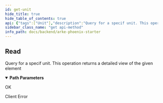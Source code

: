 ```yaml
---
id: get-unit
hide_title: true
hide_table_of_contents: true
api: {"tags":["Unit"],"description":"Query for a specif unit. This operation returns a detailed view of the given element","operationId":"get_unit","parameters":[{"name":"arke_id","in":"path","description":"Arke ID","required":true,"schema":{"type":"string"}},{"name":"unit_id","in":"path","description":"Unit ID","required":true,"schema":{"type":"string"}}],"responses":{"200":{"description":"OK","content":{}},"400":{"description":"Client Error","content":{}}},"security":[{"ApiKey":[]}],"method":"get","path":"/{arke_id}/unit/{unit_id}","servers":[{"url":"http://localhost:4000/lib"},{"url":"https://localhost:4000/lib"}],"securitySchemes":{"ApiKey":{"type":"apiKey","description":"API Token must be provided via `Authorization: Bearer ` header","name":"Authorization","in":"header"}},"info":{"title":"Arke Phoenix Starter","description":"API Documentation for Arke Phoenix Starter [v1]","version":"1.0"},"postman":{"name":"Read","description":{"content":"Query for a specif unit. This operation returns a detailed view of the given element","type":"text/plain"},"url":{"path":[":arke_id","unit",":unit_id"],"host":["{{baseUrl}}"],"query":[],"variable":[{"disabled":false,"description":{"content":"(Required) Arke ID","type":"text/plain"},"type":"any","value":"","key":"arke_id"},{"disabled":false,"description":{"content":"(Required) Unit ID","type":"text/plain"},"type":"any","value":"","key":"unit_id"}]},"method":"GET","auth":{"type":"apikey","apikey":[{"type":"any","value":"Authorization","key":"key"},{"type":"any","value":"<API Key>","key":"value"},{"type":"any","value":"header","key":"in"}]}}}
sidebar_class_name: "get api-method"
info_path: docs/backend/arke-phoenix-starter
---
```



## Read



Query for a specif unit. This operation returns a detailed view of the given element

<details style={{"marginBottom":"1rem"}} data-collapsed={false} open={true}><summary style={{}}><strong>Path Parameters</strong></summary><div><ul><ParamsItem className={"paramsItem"} param={{"name":"arke_id","in":"path","description":"Arke ID","required":true,"schema":{"type":"string"}}}></ParamsItem><ParamsItem className={"paramsItem"} param={{"name":"unit_id","in":"path","description":"Unit ID","required":true,"schema":{"type":"string"}}}></ParamsItem></ul></div></details><div><ApiTabs><TabItem label={"200"} value={"200"}><div>

OK

</div><div></div></TabItem><TabItem label={"400"} value={"400"}><div>

Client Error

</div><div></div></TabItem></ApiTabs></div>
